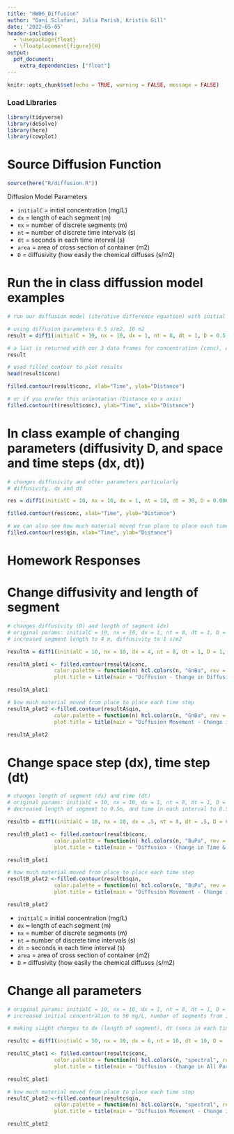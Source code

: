 ```yaml
---
title: "HW06_Diffusion"
author: "Dani Sclafani, Julia Parish, Kristin Gill"
date: '2022-05-05'
header-includes:
  - \usepackage{float}
  - \floatplacement{figure}{H}
output: 
  pdf_document:
    extra_dependencies: ["float"]
---
```


```r
knitr::opts_chunk$set(echo = TRUE, warning = FALSE, message = FALSE)
```


### Load Libraries

```r
library(tidyverse)
library(deSolve)
library(here)
library(cowplot)
```


# Source Diffusion Function

```r
source(here("R/diffusion.R"))
```

Diffusion Model Parameters

- `initialC` = initial concentration (mg/L)
- `dx` = length of each segment (m)
- `nx` = number of discrete segments (m)
- `nt` = number of discrete time intervals (s)
- `dt` =  seconds in each time interval (s)
- `area` = area of cross section of container (m2)
- `D` = diffusivity (how easily the chemical diffuses (s/m2)  

# Run the in class diffussion model examples
```r
# run our diffusion model (iterative difference equation) with initial concentration of 10, for 8 timestep (size 1m), and 10 space steps (size 1s)

# using diffusion parameters 0.5 s/m2, 10 m2
result = diff1(initialC = 10, nx = 10, dx = 1, nt = 8, dt = 1, D = 0.5, area = 10)

# a list is returned with our 3 data frames for concentration (conc), qin and qout
result
```

```r
# used filled contour to plot results
head(result$conc)

filled.contour(result$conc, xlab="Time", ylab="Distance")

# or if you prefer this orientation (Distance on x axis)
filled.contour(t(result$conc), ylab="Time", xlab="Distance")
```

# In class example of changing parameters (diffusivity D, and space and time steps (dx, dt))

```r
# changes diffusivity and other parameters particularly
# diffusivity, dx and dt

res = diff1(initialC = 10, nx = 10, dx = 1, nt = 10, dt = 30, D = 0.006, area = 1)

filled.contour(res$conc, xlab="Time", ylab="Distance")

# we can also see how much material moved from place to place each time step
filled.contour(res$qin, xlab="Time", ylab="Distance")

```

# Homework Responses

# Change diffusivity and length of segment

```r
# changes diffusivity (D) and length of segment (dx)
# original params: initialC = 10, nx = 10, dx = 1, nt = 8, dt = 1, D = 0.5, area = 10
# increased segment length to 4 m, diffusivity to 1 s/m2

resultA = diff1(initialC = 10, nx = 10, dx = 4, nt = 8, dt = 1, D = 1, area = 10)

resultA_plot1 <- filled.contour(resultA$conc, 
               color.palette = function(n) hcl.colors(n, "GnBu", rev = TRUE),
               plot.title = title(main = "Diffusion - Change in Diffusivity and Segment Length", xlab="Time", ylab = "Distance"))

resultA_plot1
```

```r
# how much material moved from place to place each time step
resultA_plot2 <-filled.contour(resultA$qin, 
               color.palette = function(n) hcl.colors(n, "GnBu", rev = TRUE),
               plot.title = title(main = "Diffusion Movement - Change in Diffusivity & Segment Length", xlab="Time", ylab="Distance"))

resultA_plot2
```


# Change space step (dx), time step (dt)

```r
# changes length of segment (dx) and time (dt)
# original params: initialC = 10, nx = 10, dx = 1, nt = 8, dt = 1, D = 0.5, area = 10
# decreased length of segment to 0.5m, and time in each interval to 0.5 second

resultb = diff1(initialC = 10, nx = 10, dx = .5, nt = 8, dt = .5, D = 0.5, area = 10)

resultB_plot1 <- filled.contour(resultb$conc, 
               color.palette = function(n) hcl.colors(n, "BuPu", rev = TRUE),
               plot.title = title(main = "Diffusion - Change in Time & Segment Length", xlab="Time", ylab = "Distance"))

resultB_plot1
```


```r
# how much material moved from place to place each time step
resultB_plot2 <-filled.contour(resultb$qin, 
               color.palette = function(n) hcl.colors(n, "BuPu", rev = TRUE),
               plot.title = title(main = "Diffusion Movement - Change in Time & Segment Length", xlab="Time", ylab="Distance"))

resultB_plot2
```

- `initialC` = initial concentration (mg/L)
- `dx` = length of each segment (m)
- `nx` = number of discrete segments (m)
- `nt` = number of discrete time intervals (s)
- `dt` =  seconds in each time interval (s)
- `area` = area of cross section of container (m2)
- `D` = diffusivity (how easily the chemical diffuses (s/m2)  


# Change all parameters
 
```r
# original params: initialC = 10, nx = 10, dx = 1, nt = 8, dt = 1, D = 0.5, area = 10
# increased initial concentration to 50 mg/L, number of segments from 10 to 30, length of segment (dx) to from 1 m to 6 m, # of time intervals to 10 from 8, seconds in each time interval from 1 sec to 10 sec, diffusivity to 0.7 s/m2 and the area of container from 10 m2 to 60 m2.

# making slight changes to dx (length of segment), dt (secs in each time interval) had significant influences to the diffusion rates in this model. 

resultc = diff1(initialC = 50, nx = 30, dx = 6, nt = 10, dt = 10, D = .7, area = 60)

resultC_plot1 <- filled.contour(resultc$conc, 
               color.palette = function(n) hcl.colors(n, "spectral", rev = TRUE),
               plot.title = title(main = "Diffusion - Change in All Parameters", xlab="Time", ylab = "Distance"))

resultC_plot1
```

```r
# how much material moved from place to place each time step
resultC_plot2 <-filled.contour(resultc$qin, 
               color.palette = function(n) hcl.colors(n, "spectral", rev = TRUE),
               plot.title = title(main = "Diffusion Movement - Change in All Parameters", xlab="Time", ylab="Distance"))

resultC_plot2
```



